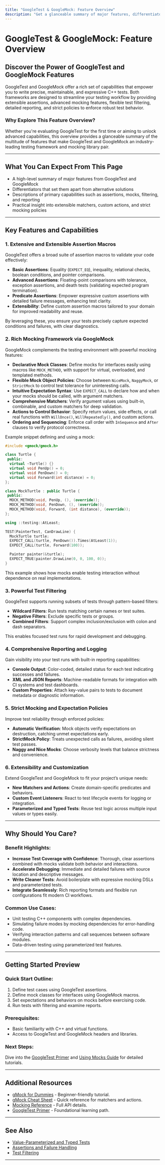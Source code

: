 ```yaml
---
title: "GoogleTest & GoogleMock: Feature Overview"
description: "Get a glanceable summary of major features, differentiators, and primary capabilities provided by both GoogleTest and GoogleMock—including extensible assertions, test filtering, reporting, custom actions, and strict mocking policies."
---
```


# GoogleTest & GoogleMock: Feature Overview

## Discover the Power of GoogleTest and GoogleMock Features

GoogleTest and GoogleMock offer a rich set of capabilities that empower you to write precise, maintainable, and expressive C++ tests. Both frameworks are designed to streamline your testing workflow by providing extensible assertions, advanced mocking features, flexible test filtering, detailed reporting, and strict policies to enforce robust test behavior.

### Why Explore This Feature Overview?
Whether you're evaluating GoogleTest for the first time or aiming to unlock advanced capabilities, this overview provides a glanceable summary of the multitude of features that make GoogleTest and GoogleMock an industry-leading testing framework and mocking library pair.

---

## What You Can Expect From This Page

- A high-level summary of major features from GoogleTest and GoogleMock
- Differentiators that set them apart from alternative solutions
- Descriptions of primary capabilities such as assertions, mocks, filtering, and reporting
- Practical insight into extensible matchers, custom actions, and strict mocking policies

---

## Key Features and Capabilities

### 1. Extensive and Extensible Assertion Macros
GoogleTest offers a broad suite of assertion macros to validate your code effectively:

- **Basic Assertions**: Equality (`EXPECT_EQ`), inequality, relational checks, boolean conditions, and pointer comparisons.
- **Advanced Assertions**: Floating-point comparisons with tolerance, exception assertions, and death tests (validating expected program termination).
- **Predicate Assertions**: Empower expressive custom assertions with detailed failure messages, enhancing test clarity.
- **Extensibility**: Define custom assertion macros tailored to your domain for improved readability and reuse.

By leveraging these, you ensure your tests precisely capture expected conditions and failures, with clear diagnostics.

### 2. Rich Mocking Framework via GoogleMock
GoogleMock complements the testing environment with powerful mocking features:

- **Declarative Mock Classes**: Define mocks for interfaces easily using macros like `MOCK_METHOD`, with support for virtual, overloaded, and templated methods.
- **Flexible Mock Object Policies**: Choose between `NiceMock`, `NaggyMock`, or `StrictMock` to control test tolerance for uninteresting calls.
- **Intuitive Expectation Syntax**: Use `EXPECT_CALL` to declare how and when your mocks should be called, with argument matchers.
- **Comprehensive Matchers**: Verify argument values using built-in, combinable, and custom matchers for deep validation.
- **Actions to Control Behavior**: Specify return values, side effects, or call real functions with `WillOnce()`, `WillRepeatedly()`, and custom actions.
- **Ordering and Sequencing**: Enforce call order with `InSequence` and `After` clauses to verify protocol correctness.

Example snippet defining and using a mock:

```cpp
#include <gmock/gmock.h>

class Turtle {
 public:
  virtual ~Turtle() {}
  virtual void PenUp() = 0;
  virtual void PenDown() = 0;
  virtual void Forward(int distance) = 0;
};

class MockTurtle : public Turtle {
 public:
  MOCK_METHOD(void, PenUp, (), (override));
  MOCK_METHOD(void, PenDown, (), (override));
  MOCK_METHOD(void, Forward, (int distance), (override));
};

using ::testing::AtLeast;

TEST(PainterTest, CanDrawLine) {
  MockTurtle turtle;
  EXPECT_CALL(turtle, PenDown()).Times(AtLeast(1));
  EXPECT_CALL(turtle, Forward(100));

  Painter painter(&turtle);
  EXPECT_TRUE(painter.DrawLine(0, 0, 100, 0));
}
```

This example shows how mocks enable testing interaction without dependence on real implementations.

### 3. Powerful Test Filtering
GoogleTest supports running subsets of tests through pattern-based filters:

- **Wildcard Filters**: Run tests matching certain names or test suites.
- **Negative Filters**: Exclude specific tests or groups.
- **Combined Filters**: Support complex inclusion/exclusion with colon and dash separators.

This enables focused test runs for rapid development and debugging.

### 4. Comprehensive Reporting and Logging
Gain visibility into your test runs with built-in reporting capabilities:

- **Console Output**: Color-coded, detailed status for each test indicating successes and failures.
- **XML and JSON Reports**: Machine-readable formats for integration with CI systems and test dashboards.
- **Custom Properties**: Attach key-value pairs to tests to document metadata or diagnostic information.

### 5. Strict Mocking and Expectation Policies
Improve test reliability through enforced policies:

- **Automatic Verification**: Mock objects verify expectations on destruction, catching unmet expectations early.
- **StrictMock Policy**: Treats unexpected calls as failures, avoiding silent test passes.
- **Naggy and Nice Mocks**: Choose verbosity levels that balance strictness and convenience.

### 6. Extensibility and Customization
Extend GoogleTest and GoogleMock to fit your project’s unique needs:

- **New Matchers and Actions**: Create domain-specific predicates and behaviors.
- **Custom Event Listeners**: React to test lifecycle events for logging or integration.
- **Parameterized and Typed Tests**: Reuse test logic across multiple input values or types easily.

---

## Why Should You Care?

### Benefit Highlights:
- **Increase Test Coverage with Confidence**: Thorough, clear assertions combined with mocks validate both behavior and interactions.
- **Accelerate Debugging**: Immediate and detailed failures with source location and descriptive messages.
- **Write Cleaner Tests**: Avoid boilerplate with expressive mocking DSLs and parameterized tests.
- **Integrate Seamlessly**: Rich reporting formats and flexible run configurations fit modern CI workflows.

### Common Use Cases:

- Unit testing C++ components with complex dependencies.
- Simulating failure modes by mocking dependencies for error-handling code.
- Verifying interaction patterns and call sequences between software modules.
- Data-driven testing using parameterized test features.

---

## Getting Started Preview

### Quick Start Outline:
1. Define test cases using GoogleTest assertions.
2. Define mock classes for interfaces using GoogleMock macros.
3. Set expectations and behaviors on mocks before exercising code.
4. Run tests with filtering and examine reports.

### Prerequisites:
- Basic familiarity with C++ and virtual functions.
- Access to GoogleTest and GoogleMock headers and libraries.

### Next Steps:
Dive into the [GoogleTest Primer](../product-introduction/what-is-googletest) and [Using Mocks Guide](../core-testing-workflows/using-mocks) for detailed tutorials.

---

## Additional Resources

- [gMock for Dummies](../gmock_for_dummies) - Beginner-friendly tutorial.
- [gMock Cheat Sheet](../gmock_cheat_sheet) - Quick reference for matchers and actions.
- [Mocking Reference](../reference/mocking) - Full API details.
- [GoogleTest Primer](../primer) - Foundational learning path.

---

## See Also

- [Value-Parameterized and Typed Tests](../core-testing-workflows/parameterized-and-typed-tests)
- [Assertions and Failure Handling](../core-testing-api/assertions-and-failures)
- [Test Filtering](../core-testing-api/test-definition-execution#running-a-subset-of-the-tests)

---